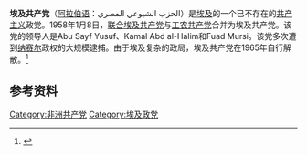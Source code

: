 {{not|埃及共产党 (1922年)|埃及共产党}}
{{共产党}}
'''埃及共产党'''（[[阿拉伯语|阿拉伯语]]：الحزب الشيوعي المصري）是[[埃及|埃及]]的一个已不存在的[[共产主义|共产主义]]政党。1958年1月8日，[[联合埃及共产党|联合埃及共产党]]与[[工农共产党_(埃及)|工农共产党]]合并为埃及共产党。该党的领导人是Abu Sayf Yusuf、Kamal Abd al-Halim和Fuad Mursi。该党多次遭到[[纳赛尔|纳赛尔]]政权的大规模逮捕。由于埃及复杂的政局，埃及共产党在1965年自行解散。<ref>{{Cite web |url=http://jbqnw.net/posts/2014/08/1565 |title=纳赛尔时代埃及共产主义运动的兴衰 |accessdate=2015-03-11 |archive-date=2015-04-02 |archive-url=https://web.archive.org/web/20150402123344/http://jbqnw.net/posts/2014/08/1565 |dead-url=yes }}</ref>

==参考资料==
{{reflist}}

[[Category:非洲共产党|Category:非洲共产党]]
[[Category:埃及政党|Category:埃及政党]]